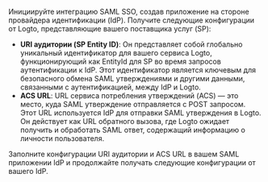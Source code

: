 Инициируйте интеграцию SAML SSO, создав приложение на стороне провайдера идентификации (IdP). Получите следующие конфигурации от Logto, представляющие вашего поставщика услуг (SP):

- **URI аудитории (SP Entity ID)**: Он представляет собой глобально уникальный идентификатор для вашего сервиса Logto, функционирующий как EntityId для SP во время запросов аутентификации к IdP. Этот идентификатор является ключевым для безопасного обмена SAML утверждениями и другими данными, связанными с аутентификацией, между IdP и Logto.
- **ACS URL**: URL сервиса потребления утверждений (ACS) — это место, куда SAML утверждение отправляется с POST запросом. Этот URL используется IdP для отправки SAML утверждения в Logto. Он действует как URL обратного вызова, где Logto ожидает получить и обработать SAML ответ, содержащий информацию о личности пользователя.

Заполните конфигурации URI аудитории и ACS URL в вашем SAML приложении IdP и продолжайте получать следующие конфигурации от вашего IdP.
